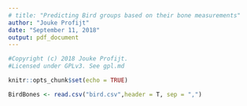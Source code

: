 ```yaml
---
# title: "Predicting Bird groups based on their bone measurements"
author: "Jouke Profijt"
date: "September 11, 2018"
output: pdf_document
---
```

```r
#Copyright (c) 2018 Jouke Profijt.
#Licensed under GPLv3. See gpl.md
```


```r
knitr::opts_chunk$set(echo = TRUE)
```

```r
BirdBones <- read.csv("bird.csv",header = T, sep = ",")
```

